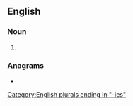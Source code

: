 {{also|hégémonies}}
==English==

===Noun===
{{head|en|noun form}}

# {{plural of|hegemony|lang=en}}

===Anagrams===
* {{anagrams|en|a=eeeghimnos|hegemonise}}

[[Category:English plurals ending in "-ies"]]